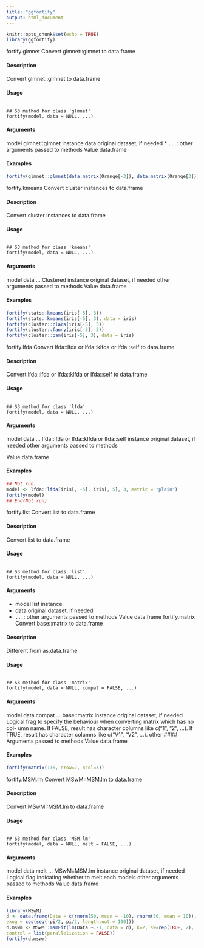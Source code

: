 ---
title: "ggfortify"
output: html_document
---

```{r setup, include=FALSE}
knitr::opts_chunk$set(echo = TRUE)
library(ggfortify)
```
fortify.glmnet
Convert glmnet::glmnet to data.frame

#### Description 
 
Convert glmnet::glmnet to data.frame

#### Usage 
<pre><code>
## S3 method for class 'glmnet'
fortify(model, data = NULL, ...)
</code></pre>

#### Arguments 
 
model glmnet::glmnet instance
data original dataset, if needed
* ``... ``: other arguments passed to methods
Value
data.frame

#### Examples 
```{r}
fortify(glmnet::glmnet(data.matrix(Orange[-3]), data.matrix(Orange[3])))
```

fortify.kmeans
Convert cluster instances to data.frame

#### Description 
 
Convert cluster instances to data.frame

#### Usage 
<pre><code>
## S3 method for class 'kmeans'
fortify(model, data = NULL, ...)
</code></pre>

#### Arguments 
 
model
data
...
Clustered instance
original dataset, if needed
other arguments passed to methods
Value
data.frame

#### Examples 
```{r}
fortify(stats::kmeans(iris[-5], 3))
fortify(stats::kmeans(iris[-5], 3), data = iris)
fortify(cluster::clara(iris[-5], 3))
fortify(cluster::fanny(iris[-5], 3))
fortify(cluster::pam(iris[-5], 3), data = iris)
```


fortify.lfda
Convert lfda::lfda or lfda::klfda or lfda::self to data.frame

#### Description 
 
Convert lfda::lfda or lfda::klfda or lfda::self to data.frame

#### Usage 
 <pre><code>
## S3 method for class 'lfda'
fortify(model, data = NULL, ...)
</code></pre>

#### Arguments 
 
model
data
...
lfda::lfda or lfda::klfda or lfda::self instance
original dataset, if needed
other arguments 
  passed to methods
  
Value
data.frame

#### Examples 
```{r}
## Not run:
model <- lfda::lfda(iris[, -5], iris[, 5], 3, metric = "plain")
fortify(model)
## End(Not run)
```
fortify.list
Convert list to data.frame

#### Description 
 
Convert list to data.frame

#### Usage 
 <pre><code>
## S3 method for class 'list'
fortify(model, data = NULL, ...)
</code></pre>

#### Arguments 
 
* model list instance
* data original dataset, if needed
* ``... ``: other arguments passed to methods
Value
data.frame
fortify.matrix
Convert base::matrix to data.frame

#### Description 
 
Different from as.data.frame

#### Usage 
 <pre><code>
## S3 method for class 'matrix'
fortify(model, data = NULL, compat = FALSE, ...)
</code></pre>


#### Arguments 
 
model
data
compat
...
base::matrix instance
original dataset, if needed
Logical frag to specify the behaviour when converting matrix which has no col-
umn name. If FALSE, result has character columns like c("1", "2", ...). If TRUE,
result has character columns like c("V1", "V2", ...).
other 
#### Arguments 
  passed to methods
Value
data.frame

#### Examples 
```{r}
fortify(matrix(1:6, nrow=2, ncol=3))
```

fortify.MSM.lm
Convert MSwM::MSM.lm to data.frame

#### Description 
 
Convert MSwM::MSM.lm to data.frame

#### Usage 
<pre><code>
## S3 method for class 'MSM.lm'
fortify(model, data = NULL, melt = FALSE, ...)
</code></pre>

#### Arguments 
 
model
data
melt
...
MSwM::MSM.lm instance
original dataset, if needed
Logical flag indicating whether to melt each models
other arguments passed to methods
Value
data.frame

#### Examples 
```{r}
library(MSwM)
d <- data.frame(Data = c(rnorm(50, mean = -10), rnorm(50, mean = 10)),
exog = cos(seq(-pi/2, pi/2, length.out = 100)))
d.mswm <- MSwM::msmFit(lm(Data ~.-1, data = d), k=2, sw=rep(TRUE, 2),
control = list(parallelization = FALSE))
fortify(d.mswm)
```